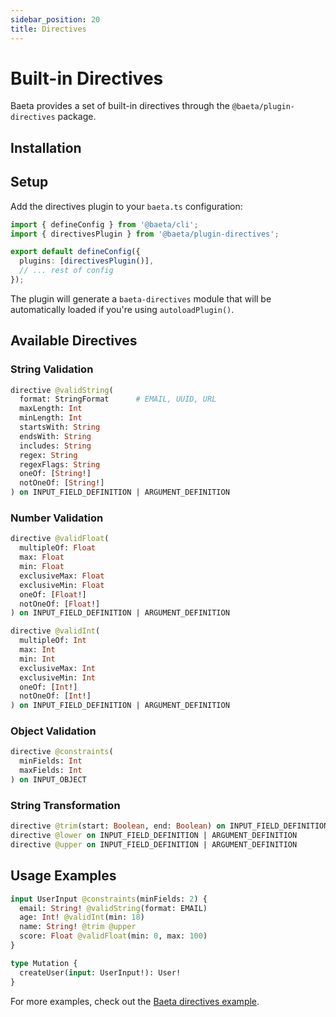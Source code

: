 ```yaml
---
sidebar_position: 20
title: Directives
---
```


# Built-in Directives

Baeta provides a set of built-in directives through the `@baeta/plugin-directives` package.

## Installation


<PackageManagerAdd package="@baeta/directives" />
<PackageManagerAdd dev={true} package="@baeta/plugin-directives" />

## Setup

Add the directives plugin to your `baeta.ts` configuration:

```typescript
import { defineConfig } from '@baeta/cli';
import { directivesPlugin } from '@baeta/plugin-directives';

export default defineConfig({
  plugins: [directivesPlugin()],
  // ... rest of config
});
```

The plugin will generate a `baeta-directives` module that will be automatically loaded if you're using `autoloadPlugin()`.

## Available Directives

### String Validation

```graphql
directive @validString(
  format: StringFormat      # EMAIL, UUID, URL
  maxLength: Int
  minLength: Int
  startsWith: String
  endsWith: String
  includes: String
  regex: String
  regexFlags: String
  oneOf: [String!]
  notOneOf: [String!]
) on INPUT_FIELD_DEFINITION | ARGUMENT_DEFINITION
```

### Number Validation

```graphql
directive @validFloat(
  multipleOf: Float
  max: Float
  min: Float
  exclusiveMax: Float
  exclusiveMin: Float
  oneOf: [Float!]
  notOneOf: [Float!]
) on INPUT_FIELD_DEFINITION | ARGUMENT_DEFINITION

directive @validInt(
  multipleOf: Int
  max: Int
  min: Int
  exclusiveMax: Int
  exclusiveMin: Int
  oneOf: [Int!]
  notOneOf: [Int!]
) on INPUT_FIELD_DEFINITION | ARGUMENT_DEFINITION
```

### Object Validation

```graphql
directive @constraints(
  minFields: Int
  maxFields: Int
) on INPUT_OBJECT
```

### String Transformation

```graphql
directive @trim(start: Boolean, end: Boolean) on INPUT_FIELD_DEFINITION | ARGUMENT_DEFINITION
directive @lower on INPUT_FIELD_DEFINITION | ARGUMENT_DEFINITION
directive @upper on INPUT_FIELD_DEFINITION | ARGUMENT_DEFINITION
```

## Usage Examples

```graphql
input UserInput @constraints(minFields: 2) {
  email: String! @validString(format: EMAIL)
  age: Int! @validInt(min: 18)
  name: String! @trim @upper
  score: Float @validFloat(min: 0, max: 100)
}

type Mutation {
  createUser(input: UserInput!): User!
}
```

For more examples, check out the [Baeta directives example](https://github.com/andreisergiu98/baeta/tree/main/examples/directives).